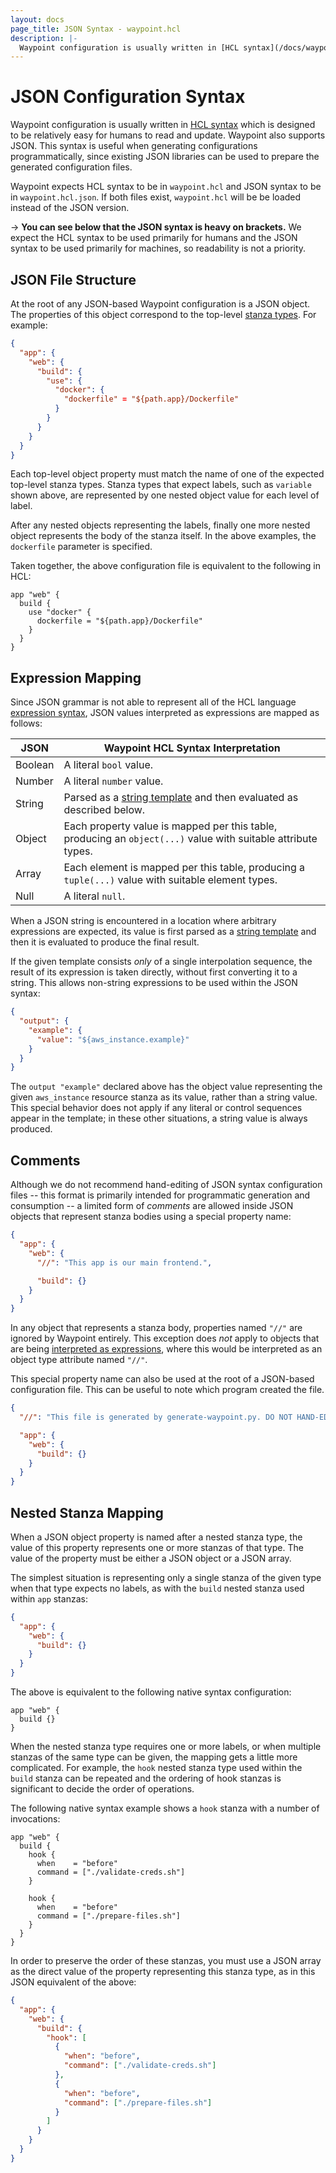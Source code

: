 ```yaml
---
layout: docs
page_title: JSON Syntax - waypoint.hcl
description: |-
  Waypoint configuration is usually written in [HCL syntax](/docs/waypoint-hcl/syntax) which is designed to be relatively easy for humans to read and update. Waypoint also supports JSON. This syntax is useful when generating configurations programmatically, since existing JSON libraries can be used to prepare the generated configuration files.
---
```


# JSON Configuration Syntax

Waypoint configuration is usually written in [HCL syntax](/docs/waypoint-hcl/syntax)
which is designed to be relatively easy for humans to read and update. Waypoint
also supports JSON. This syntax is useful when generating configurations programmatically,
since existing JSON libraries can be used to prepare the generated configuration files.

Waypoint expects HCL syntax to be in `waypoint.hcl` and JSON syntax to
be in `waypoint.hcl.json`. If both files exist, `waypoint.hcl` will be
be loaded instead of the JSON version.

-> **You can see below that the JSON syntax is heavy on brackets.** We expect
the HCL syntax to be used primarily for humans and the JSON syntax to be used
primarily for machines, so readability is not a priority.

## JSON File Structure

At the root of any JSON-based Waypoint configuration is a JSON object. The
properties of this object correspond to the top-level [stanza types](/docs/waypoint-hcl/syntax#stanzas).
For example:

```json
{
  "app": {
    "web": {
      "build": {
        "use": {
          "docker": {
            "dockerfile" = "${path.app}/Dockerfile"
          }
        }
      }
    }
  }
}
```

Each top-level object property must match the name of one of the expected
top-level stanza types. Stanza types that expect labels, such as `variable`
shown above, are represented by one nested object value for each level
of label.

After any nested objects representing the labels, finally one more nested
object represents the body of the stanza itself. In the above examples,
the `dockerfile` parameter is specified.

Taken together, the above configuration file is equivalent to the following in HCL:

```hcl
app "web" {
  build {
    use "docker" {
      dockerfile = "${path.app}/Dockerfile"
    }
  }
}
```

## Expression Mapping

Since JSON grammar is not able to represent all of the HCL language
[expression syntax](/docs/waypoint-hcl/syntax/expressions), JSON values
interpreted as expressions are mapped as follows:

| JSON    | Waypoint HCL Syntax Interpretation                                                                            |
| ------- | ------------------------------------------------------------------------------------------------------------- |
| Boolean | A literal `bool` value.                                                                                       |
| Number  | A literal `number` value.                                                                                     |
| String  | Parsed as a [string template][] and then evaluated as described below.                                        |
| Object  | Each property value is mapped per this table, producing an `object(...)` value with suitable attribute types. |
| Array   | Each element is mapped per this table, producing a `tuple(...)` value with suitable element types.            |
| Null    | A literal `null`.                                                                                             |

[string template]: /docs/waypoint-hcl/syntax/expressions#string-templates

When a JSON string is encountered in a location where arbitrary expressions are
expected, its value is first parsed as a [string template][]
and then it is evaluated to produce the final result.

If the given template consists _only_ of a single interpolation sequence,
the result of its expression is taken directly, without first converting it
to a string. This allows non-string expressions to be used within the
JSON syntax:

```json
{
  "output": {
    "example": {
      "value": "${aws_instance.example}"
    }
  }
}
```

The `output "example"` declared above has the object value representing the
given `aws_instance` resource stanza as its value, rather than a string value.
This special behavior does not apply if any literal or control sequences appear
in the template; in these other situations, a string value is always produced.

## Comments

Although we do not recommend hand-editing of JSON syntax configuration files
-- this format is primarily intended for programmatic generation and consumption --
a limited form of _comments_ are allowed inside JSON objects that represent
stanza bodies using a special property name:

```json
{
  "app": {
    "web": {
      "//": "This app is our main frontend.",

      "build": {}
    }
  }
}
```

In any object that represents a stanza body, properties named `"//"` are
ignored by Waypoint entirely. This exception does _not_ apply to objects
that are being [interpreted as expressions](#expression-mapping), where this
would be interpreted as an object type attribute named `"//"`.

This special property name can also be used at the root of a JSON-based
configuration file. This can be useful to note which program created the file.

```json
{
  "//": "This file is generated by generate-waypoint.py. DO NOT HAND-EDIT!",

  "app": {
    "web": {
      "build": {}
    }
  }
}
```

## Nested Stanza Mapping

When a JSON object property is named after a nested stanza type, the value
of this property represents one or more stanzas of that type. The value of
the property must be either a JSON object or a JSON array.

The simplest situation is representing only a single stanza of the given type
when that type expects no labels, as with the `build` nested stanza used
within `app` stanzas:

```json
{
  "app": {
    "web": {
      "build": {}
    }
  }
}
```

The above is equivalent to the following native syntax configuration:

```hcl
app "web" {
  build {}
}
```

When the nested stanza type requires one or more labels, or when multiple
stanzas of the same type can be given, the mapping gets a little more
complicated. For example, the `hook` nested stanza type used
within the `build` stanza can be repeated and the ordering of hook stanzas is
significant to decide the order of operations.

The following native syntax example shows a `hook` stanza with a number
of invocations:

```hcl
app "web" {
  build {
    hook {
      when    = "before"
      command = ["./validate-creds.sh"]
    }

    hook {
      when    = "before"
      command = ["./prepare-files.sh"]
    }
  }
}
```

In order to preserve the order of these stanzas, you must use a JSON array
as the direct value of the property representing this stanza type, as in
this JSON equivalent of the above:

```json
{
  "app": {
    "web": {
      "build": {
        "hook": [
          {
            "when": "before",
            "command": ["./validate-creds.sh"]
          },
          {
            "when": "before",
            "command": ["./prepare-files.sh"]
          }
        ]
      }
    }
  }
}
```
